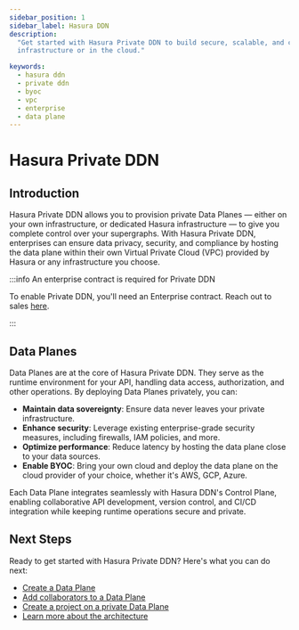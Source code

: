 ```yaml
---
sidebar_position: 1
sidebar_label: Hasura DDN
description:
  "Get started with Hasura Private DDN to build secure, scalable, and customizable GraphQL APIs on your own
  infrastructure or in the cloud."

keywords:
  - hasura ddn
  - private ddn
  - byoc
  - vpc
  - enterprise
  - data plane
---
```


# Hasura Private DDN

## Introduction

Hasura Private DDN allows you to provision private Data Planes — either on your own infrastructure, or dedicated Hasura
infrastructure — to give you complete control over your supergraphs. With Hasura Private DDN, enterprises can ensure
data privacy, security, and compliance by hosting the data plane within their own Virtual Private Cloud (VPC) provided
by Hasura or any infrastructure you choose.

:::info An enterprise contract is required for Private DDN

To enable Private DDN, you'll need an Enterprise contract. Reach out to sales [here](https://hasura.io/contact-us).

:::

## Data Planes

Data Planes are at the core of Hasura Private DDN. They serve as the runtime environment for your API, handling data
access, authorization, and other operations. By deploying Data Planes privately, you can:

- **Maintain data sovereignty**: Ensure data never leaves your private infrastructure.
- **Enhance security**: Leverage existing enterprise-grade security measures, including firewalls, IAM policies, and
  more.
- **Optimize performance**: Reduce latency by hosting the data plane close to your data sources.
- **Enable BYOC**: Bring your own cloud and deploy the data plane on the cloud provider of your choice, whether it's
  AWS, GCP, Azure.

Each Data Plane integrates seamlessly with Hasura DDN's Control Plane, enabling collaborative API development, version
control, and CI/CD integration while keeping runtime operations secure and private.

## Next Steps

Ready to get started with Hasura Private DDN? Here's what you can do next:

- [Create a Data Plane](/deployment/hasura-ddn/private-ddn/create-a-data-plane.mdx)
- [Add collaborators to a Data Plane](/deployment/hasura-ddn/private-ddn/data-plane-collaboration.mdx)
- [Create a project on a private Data Plane](/deployment/hasura-ddn/private-ddn/create-a-project-on-a-data-plane.mdx)
- [Learn more about the architecture](/architecture/overview.mdx)
